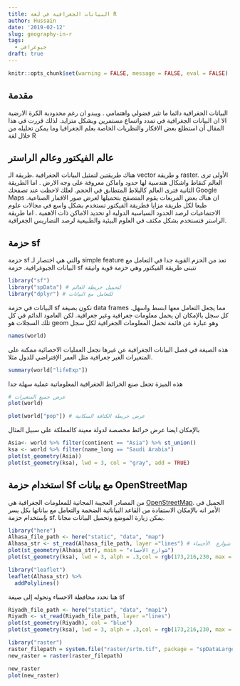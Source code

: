 ```yaml
---
title: البيانات الجغرافية في لغة R
author: Hussain
date: '2019-02-12'
slug: geography-in-r
tags:
  - جيوغرافي
draft: true
---
```


```r
knitr::opts_chunk$set(warning = FALSE, message = FALSE, eval = FALSE)
```

## مقدمة 
البيانات الجغرافية دائما ما تثير فضولي واهتمامي . ويبدو ان رغم محدودية الكرة الارضية الا ان البيانات الجغرافية في تمدد واتساع مستمرين وبشكل متزايد. لذلك قررت في هذا المقال أن استطلع بعض الافكار والنظريات الخاصة بعلم الجغرافيا وما يمكن تحليله من خلال لغة R 

## عالم الفيكتور وعالم الراستر
هناك طريقتين لتمثيل البيانات الجغرافية .طريقة الـ vector و طريقة raster. الأولى ترى العالم كنقاط واشكال هندسية لها حدود واماكن معروفة على وجه الارض . اما الطريقة الثانية فترى العالم كالبلاط المتطابق في الحجم. لعلك لاحظت عند تصفحك  Google Maps ان هناك بعض المربعات يقوم المتصفح بتحميلها لعرض صور الاقمار الصناعية. 
طبعا لكل طريقة مزايا فطريقة الفيكتور تستخدم بشكل واسع في مجالات علوم الاجتماعيات لرصد الحدود السياسية الدولية او تحديد الاماكن ذات الاهمية . اما طريقة الراستر فتستخدم بشكل مكثف في العلوم البيئية والطبيعية لرصد التضاريس الجغرافية. 

## حزمة sf 

حزمة sf والتي هي اختصار لـ simple feature تعد من الحزم القوية جدا في التعامل مع البيانات الجيوغرافية.
حزمة sf تتبنى طريقة الفيكتور وهي حزمة قوية وانيقة 

```r
library("sf") 
library("spData") # لتحميل خريطة العالم 
library("dplyr") # للتعامل مع البيانات
```
البيانات في حزمة sf تكون بصيغة data frames مما يجعل التعامل معها ابسط واسهل. 
كل سجل بالإمكان ان يحمل معلومات جغرافية وغير جغرافية. لكن العامود الدائم في كل تلك السجلات هو geom وهو عبارة عن قائمة تحمل المعلومات الجغرافية لكل سجل 

```r
names(world)
```

هذه الصيغة في فصل البيانات الجغرافية عن غيرها تجعل العمليات الاحصائية ممكنة على المتغيرات الغير جغرافية مثل العمر الإفتراضي للدول مثلا. 

```r
summary(world["lifeExp"])
```

هذه الميزة تجعل صنع الخرائط الجغرافية المعلوماتية عملية سهلة جدا 

```r
# عرض جميع المتغيرات 
plot(world)

plot(world["pop"]) # عرض خريطة الكثافة السكانية 
```
 
بالإمكان ايضا عرض خرائط مخصصة لدولة معينة كالمملكة على سبيل المثال


```r
Asia<- world %>% filter(continent == "Asia") %>% st_union() 
ksa <- world %>% filter(name_long == "Saudi Arabia") 
plot(st_geometry(Asia))
plot(st_geometry(ksa), lwd = 3, col = "gray", add = TRUE)


```

## استخدام حزمة Sf مع بيانات OpenStreetMap
من المصادر العجيبة المجانية للمعلومات الجغرافية هي [OpenStreetMap](https://www.openstreetmap.org). الجميل في الأمر انه بالإمكان الاستفادة من القاعد البياناتية الضخمة والتعامل مع بياناتها بكل يسر بإستخدام حزمة sf. يمكن زيارة الموضع وتحميل البيانات مجانا. 

```r
library("here")
Alhasa_file_path <- here("static", "data", "map")
Alhasa_str <- st_read(Alhasa_file_path, layer ="lines") # تمثيل شوارع  الأحساء
plot(st_geometry(Alhasa_str), main = "شوارع الأحساء") 
plot(st_geometry(ksa), lwd = 3, alph = .3,col = rgb(173,216,230, max = 255 ,alpha = 100), add = TRUE)
```
```r
library("leaflet")
leaflet(Alhasa_str) %>% 
  addPolylines()

```

هنا نحدد محافظة الاحساء ونحوله إلى صيغة sf 


```r
Riyadh_file_path <- here("static", "data", "map1")
Riyadh <- st_read(Riyadh_file_path, layer ="lines") 
plot(st_geometry(Riyadh), col = "blue")
plot(st_geometry(ksa), lwd = 3, alph = .3,col = rgb(173,216,230, max = 255 ,alpha = 100), add = TRUE)
```



```r
library("raster")
raster_filepath = system.file("raster/srtm.tif", package = "spDataLarge")
new_raster = raster(raster_filepath)
```

```r
new_raster
plot(new_raster)
```


